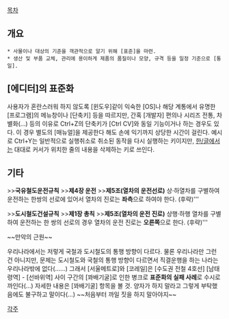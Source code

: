 [[목차]]
== 개요 ==
 * 사물이나 대상의 기준을 객관적으로 알기 위해 [표준]을 마련.
 * 생산 및 부품 교체, 관리에 용이하게 제품의 품질이나 모양, 규격 등을 일정 기준으로 [통일].

== [에디터]의 표준화 ==
사용자가 혼란스러워 하지 않도록 [윈도우]같이 익숙한 [OS]나 해당 계통에서 유명한 [프로그램]의 메뉴창이나 [단축키] 등을 따르지만, 간혹 [개발자] 편의나 시리즈 전통, 차별화(...) 등의 이유로 Ctrl+Z의 단축키가 [Ctrl CV]와 동일 기능이거나 하는 경우도 있다. 이 경우 별도의 [매뉴얼]을 제공한다 해도 손에 익기까지 상당한 시간이 걸린다. 예시로 Ctrl+Y는 일반적으로 실행취소로 취소된 동작을 다시 실행하는 키이지만, [[한/글]]에서는 대대로 커서가 위치한 줄의 내용을 삭제하는 키로 쓰인다.

== 기타 ==
>>'''국유철도운전규칙'''
>>'''제4장 운전'''
>>'''제5조(열차의 운전선로)''' 상·하열차를 구별하여 운전하는 한쌍의 선로에 있어서 열차의 진로는 '''좌측'''으로 하여야 한다. (후략)'''

>>'''도시철도건설규칙'''
>>'''제1장 총칙'''
>>'''제5조(열차의 운전 진로)''' 상행·하행 열차를 구별하여 운전하는 한 쌍의 선로의 경우 열차의 운전 진로는 '''오른쪽'''으로 한다. (후략)'''

~~만악의 근원~~

우리나라에서는 저렇게 국철과 도시철도의 통행 방향이 다르다. 물론 우리나라만 그런 건 아니지만, 문제는 도시철도와 국철의 통행 방향이 다르면서 직결운행을 하는 나라는 우리나라밖에 없다(......) 그래서 [서울메트로]와 [코레일]은 [수도권 전철 4호선] [남태령역] - [선바위역] 사이 구간의 [꽈배기굴]로 인한 병크로 '''표준화의 실패 사례'''로 수시로 까인다(...) 자세한 내용은 [꽈배기굴] 항목을 볼 것. 양자가 하지 말라고 그렇게 부탁했음에도 불구하고 말이다(...) ~~처음부터 까일 짓을 하지 말아야지~~

[[각주]]
